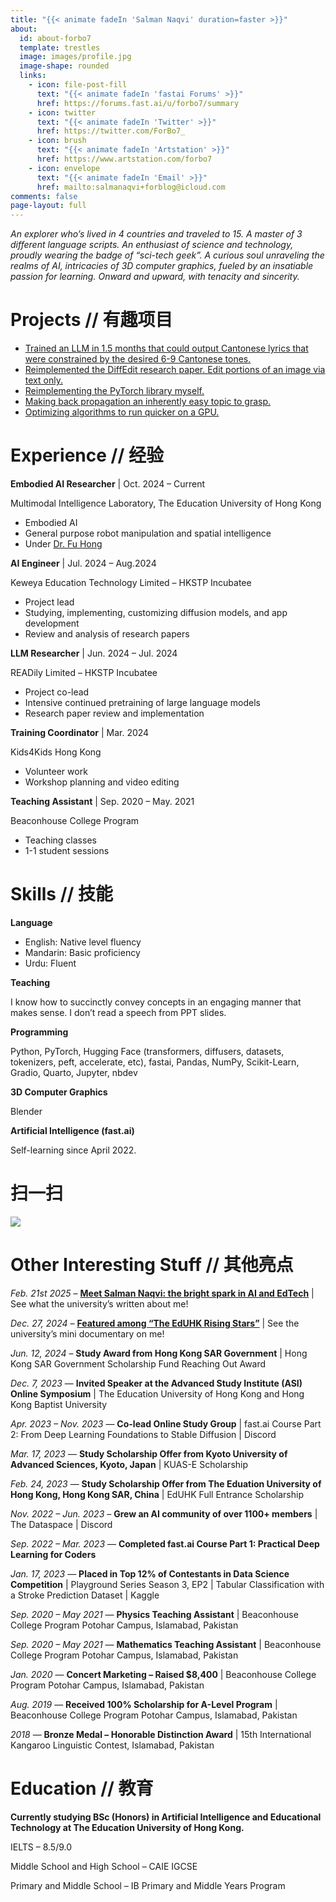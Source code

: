 ```yaml
---
title: "{{< animate fadeIn 'Salman Naqvi' duration=faster >}}"
about:
  id: about-forbo7
  template: trestles
  image: images/profile.jpg
  image-shape: rounded
  links:
    - icon: file-post-fill
      text: "{{< animate fadeIn 'fastai Forums' >}}"
      href: https://forums.fast.ai/u/forbo7/summary
    - icon: twitter
      text: "{{< animate fadeIn 'Twitter' >}}"
      href: https://twitter.com/ForBo7_
    - icon: brush
      text: "{{< animate fadeIn 'Artstation' >}}"
      href: https://www.artstation.com/forbo7
    - icon: envelope
      text: "{{< animate fadeIn 'Email' >}}"
      href: mailto:salmanaqvi+forblog@icloud.com
comments: false
page-layout: full
---
```


:::{.animate__animated .animate__slideInRight .animate__faster}
*An explorer who’s lived in 4 countries and traveled to 15. A master of 3 different language scripts. An enthusiast of science and technology, proudly wearing the badge of "sci-tech geek”. A curious soul unraveling the realms of AI, intricacies of 3D computer graphics, fueled by an insatiable passion for learning. Onward and upward, with tenacity and sincerity.*
:::

::::{.animate__animated .animate__slideInUp .animate__faster}
:::{.panel-tabset}

# Projects // 有趣项目

- [Trained an LLM in 1.5 months that could output Cantonese lyrics that were constrained by the desired 6-9 Cantonese tones.](forblog/posts/21_reflecting_on_my_internships.qmd)
- [Reimplemented the DiffEdit research paper. Edit portions of an image via text only.](forblog/posts/15_un_successfully_implementing_diffedit.ipynb)
- [Reimplementing the PyTorch library myself.](forblog/posts/20_models_from_scratch.ipynb)
- [Making back propagation an inherently easy topic to grasp.](forblog/posts/18_backprop_from_scratch.qmd)
- [Optimizing algorithms to run quicker on a GPU.](forblog/posts/18_backprop_from_scratch.qmd)

# Experience // 经验

**Embodied AI Researcher** | Oct. 2024 – Current

Multimodal Intelligence Laboratory, The Education University of Hong Kong

* Embodied AI
* General purpose robot manipulation and spatial intelligence
* Under [Dr. Fu Hong](https://repository.eduhk.hk/en/persons/hong%E5%82%85%E5%BC%98-fu)

**AI Engineer** | Jul. 2024 – Aug.2024

Keweya Education Technology Limited – HKSTP Incubatee

* Project lead
* Studying, implementing, customizing diffusion models, and app development
* Review and analysis of research papers

**LLM Researcher** | Jun. 2024 – Jul. 2024

READily Limited – HKSTP Incubatee

* Project co-lead
* Intensive continued pretraining of large language models
* Research paper review and implementation

**Training Coordinator** | Mar. 2024

Kids4Kids Hong Kong

* Volunteer work
* Workshop planning and video editing

**Teaching Assistant** | Sep. 2020 – May. 2021

Beaconhouse College Program

* Teaching classes
* 1-1 student sessions

# Skills // 技能

**Language**

- English: Native level fluency
- Mandarin: Basic proficiency
- Urdu: Fluent

**Teaching**

I know how to succinctly convey concepts in an engaging manner that makes sense. I don’t read a speech from PPT slides.

**Programming**

Python, PyTorch, Hugging Face (transformers, diffusers, datasets, tokenizers, peft, accelerate, etc), fastai, Pandas, NumPy, Scikit-Learn, Gradio, Quarto, Jupyter, nbdev

**3D Computer Graphics**

Blender

**Artificial Intelligence (fast.ai)**

Self-learning since April 2022.

# 扫一扫

![](images/contact.png)

:::

:::{.panel-tabset}

# Other Interesting Stuff // 其他亮点

*Feb. 21st 2025* – [**Meet Salman Naqvi: the bright spark in AI and EdTech**](https://flassnews.eduhk.hk/preview_article/WINTER_2024_ISSUE_11/Meet%20Salman%20Naqvi%20the%20bright%20spark%20in%20AI%20and%20EdTech) | See what the university's written about me!

*Dec. 27, 2024* – [**Featured among "The EdUHK Rising Stars"**](https://www.youtube.com/watch?v=JrM6hwABAQ4) | See the university's mini documentary on me!

*Jun. 12, 2024* – **Study Award from Hong Kong SAR Government** | Hong Kong SAR Government Scholarship Fund Reaching Out Award

*Dec. 7, 2023* — **Invited Speaker at the Advanced Study Institute (ASI) Online Symposium** | The Education University of Hong Kong and Hong Kong Baptist University

*Apr. 2023 – Nov. 2023* — **Co-lead Online Study Group** | fast.ai Course Part 2: From Deep Learning Foundations to Stable Diffusion | Discord

*Mar. 17, 2023* — **Study Scholarship Offer from Kyoto University of Advanced Sciences, Kyoto, Japan** | KUAS-E Scholarship

*Feb. 24, 2023* — **Study Scholarship Offer from The Eduation University of Hong Kong, Hong Kong SAR, China** | EdUHK Full Entrance Scholarship

*Nov. 2022 – Jun. 2023* – **Grew an AI community of over 1100+ members** | The Dataspace | Discord

*Sep. 2022 – Mar. 2023* — **Completed fast.ai Course Part 1: Practical Deep Learning for Coders**

*Jan. 17, 2023* — **Placed in Top 12% of Contestants in Data Science Competition** | Playground Series Season 3, EP2 | Tabular Classification with a Stroke Prediction Dataset | Kaggle

*Sep. 2020 – May 2021* — **Physics Teaching Assistant** | Beaconhouse College Program Potohar Campus, Islamabad, Pakistan

*Sep. 2020 – May 2021* — **Mathematics Teaching Assistant** | Beaconhouse College Program Potohar Campus, Islamabad, Pakistan

*Jan. 2020* —  **Concert Marketing – Raised $8,400** | Beaconhouse College Program Potohar Campus, Islamabad, Pakistan

*Aug. 2019* — **Received 100% Scholarship for A-Level Program** | Beaconhouse College Program Potohar Campus, Islamabad, Pakistan

*2018* — **Bronze Medal – Honorable Distinction Award** | 15th International Kangaroo Linguistic Contest, Islamabad, Pakistan

# Education // 教育

**Currently studying BSc (Honors) in Artificial Intelligence and Educational Technology at The Education University of Hong Kong.**

IELTS – 8.5/9.0

Middle School and High School – CAIE IGCSE

Primary and Middle School – IB Primary and Middle Years Program

:::
::::

<br></br>
<br></br>
